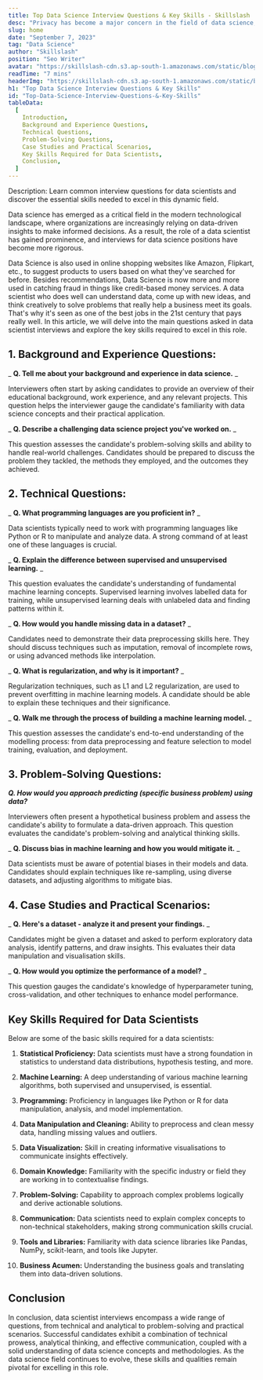 ```yaml
---
title: Top Data Science Interview Questions & Key Skills - Skillslash
desc: "Privacy has become a major concern in the field of data science, as organizations handle vast amounts of personal and sensitive data. Protecting the privacy of individuals while still extracting valuable insights from the data is crucial. "
slug: home
date: "September 7, 2023"
tag: "Data Science"
author: "Skillslash"
position: "Seo Writer"
avatar: "https://skillslash-cdn.s3.ap-south-1.amazonaws.com/static/blog/avatar-01.webp"
readTime: "7 mins"
headerImg: "https://skillslash-cdn.s3.ap-south-1.amazonaws.com/static/blog/Top-data-science-interview-question-7-sept-2023.png"
h1: "Top Data Science Interview Questions & Key Skills"
id: "Top-Data-Science-Interview-Questions-&-Key-Skills"
tableData:
  [
    Introduction,
    Background and Experience Questions,
    Technical Questions,
    Problem-Solving Questions,
    Case Studies and Practical Scenarios,
    Key Skills Required for Data Scientists,
    Conclusion,
  ]
---
```


Description: Learn common interview questions for data scientists and discover the essential skills needed to excel in this dynamic field.

Data science has emerged as a critical field in the modern technological landscape, where organizations are increasingly relying on data-driven insights to make informed decisions. As a result, the role of a data scientist has gained prominence, and interviews for data science positions have become more rigorous.

Data Science is also used in online shopping websites like Amazon, Flipkart, etc., to suggest products to users based on what they've searched for before. Besides recommendations, Data Science is now more and more used in catching fraud in things like credit-based money services. A data scientist who does well can understand data, come up with new ideas, and think creatively to solve problems that really help a business meet its goals. That's why it's seen as one of the best jobs in the 21st century that pays really well. In this article, we will delve into the main questions asked in data scientist interviews and explore the key skills required to excel in this role.

## **1. Background and Experience Questions:**

_ **Q. Tell me about your background and experience in data science.** _

Interviewers often start by asking candidates to provide an overview of their educational background, work experience, and any relevant projects. This question helps the interviewer gauge the candidate's familiarity with data science concepts and their practical application.

_ **Q. Describe a challenging data science project you've worked on.** _

This question assesses the candidate's problem-solving skills and ability to handle real-world challenges. Candidates should be prepared to discuss the problem they tackled, the methods they employed, and the outcomes they achieved.

## **2. Technical Questions:**

_ **Q. What programming languages are you proficient in?** _

Data scientists typically need to work with programming languages like Python or R to manipulate and analyze data. A strong command of at least one of these languages is crucial.

_ **Q. Explain the difference between supervised and unsupervised learning.** _

This question evaluates the candidate's understanding of fundamental machine learning concepts. Supervised learning involves labelled data for training, while unsupervised learning deals with unlabeled data and finding patterns within it.

_ **Q. How would you handle missing data in a dataset?** _

Candidates need to demonstrate their data preprocessing skills here. They should discuss techniques such as imputation, removal of incomplete rows, or using advanced methods like interpolation.

_ **Q. What is regularization, and why is it important?** _

Regularization techniques, such as L1 and L2 regularization, are used to prevent overfitting in machine learning models. A candidate should be able to explain these techniques and their significance.

_ **Q. Walk me through the process of building a machine learning model.** _

This question assesses the candidate's end-to-end understanding of the modelling process: from data preprocessing and feature selection to model training, evaluation, and deployment.

## **3. Problem-Solving Questions:**

_**Q. How would you approach predicting (specific business problem) using data?**_

Interviewers often present a hypothetical business problem and assess the candidate's ability to formulate a data-driven approach. This question evaluates the candidate's problem-solving and analytical thinking skills.

_ **Q. Discuss bias in machine learning and how you would mitigate it.** _

Data scientists must be aware of potential biases in their models and data. Candidates should explain techniques like re-sampling, using diverse datasets, and adjusting algorithms to mitigate bias.

## **4. Case Studies and Practical Scenarios:**

_ **Q. Here's a dataset - analyze it and present your findings.** _

Candidates might be given a dataset and asked to perform exploratory data analysis, identify patterns, and draw insights. This evaluates their data manipulation and visualisation skills.

_ **Q. How would you optimize the performance of a model?** _

This question gauges the candidate's knowledge of hyperparameter tuning, cross-validation, and other techniques to enhance model performance.

## **Key Skills Required for Data Scientists**

Below are some of the basic skills required for a data scientists:

1. **Statistical Proficiency:** Data scientists must have a strong foundation in statistics to understand data distributions, hypothesis testing, and more.

2. **Machine Learning:** A deep understanding of various machine learning algorithms, both supervised and unsupervised, is essential.

3. **Programming:** Proficiency in languages like Python or R for data manipulation, analysis, and model implementation.

4. **Data Manipulation and Cleaning:** Ability to preprocess and clean messy data, handling missing values and outliers.

5. **Data Visualization:** Skill in creating informative visualisations to communicate insights effectively.

6. **Domain Knowledge:** Familiarity with the specific industry or field they are working in to contextualise findings.

7. **Problem-Solving:** Capability to approach complex problems logically and derive actionable solutions.

8. **Communication:** Data scientists need to explain complex concepts to non-technical stakeholders, making strong communication skills crucial.

9. **Tools and Libraries:** Familiarity with data science libraries like Pandas, NumPy, scikit-learn, and tools like Jupyter.

10. **Business Acumen:** Understanding the business goals and translating them into data-driven solutions.

## **Conclusion**

In conclusion, data scientist interviews encompass a wide range of questions, from technical and analytical to problem-solving and practical scenarios. Successful candidates exhibit a combination of technical prowess, analytical thinking, and effective communication, coupled with a solid understanding of data science concepts and methodologies. As the data science field continues to evolve, these skills and qualities remain pivotal for excelling in this role.
